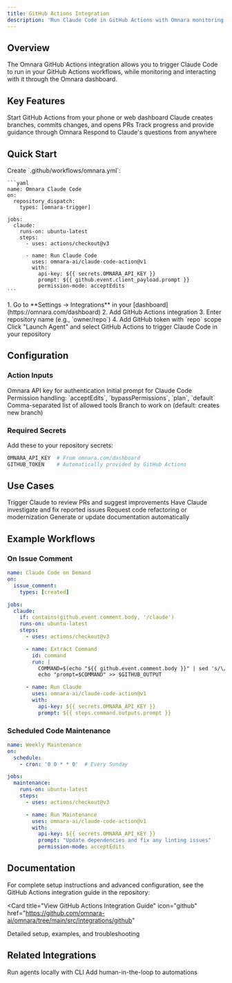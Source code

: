 ```yaml
---
title: GitHub Actions Integration
description: 'Run Claude Code in GitHub Actions with Omnara monitoring'
---
```


## Overview

The Omnara GitHub Actions integration allows you to trigger Claude Code to run in your GitHub Actions workflows, while monitoring and interacting with it through the Omnara dashboard.

## Key Features

<CardGroup cols={2}>
  <Card title="Remote Launch" icon="rocket">
    Start GitHub Actions from your phone or web dashboard
  </Card>
  <Card title="Automatic PR Creation" icon="git-alt">
    Claude creates branches, commits changes, and opens PRs
  </Card>
  <Card title="Real-time Monitoring" icon="eye">
    Track progress and provide guidance through Omnara
  </Card>
  <Card title="Two-way Communication" icon="comments">
    Respond to Claude's questions from anywhere
  </Card>
</CardGroup>

## Quick Start

<Steps>
  <Step title="Add GitHub Action">
    Create `.github/workflows/omnara.yml`:

    ```yaml
    name: Omnara Claude Code
    on:
      repository_dispatch:
        types: [omnara-trigger]

    jobs:
      claude:
        runs-on: ubuntu-latest
        steps:
          - uses: actions/checkout@v3

          - name: Run Claude Code
            uses: omnara-ai/claude-code-action@v1
            with:
              api-key: ${{ secrets.OMNARA_API_KEY }}
              prompt: ${{ github.event.client_payload.prompt }}
              permission-mode: acceptEdits
    ```
  </Step>

  <Step title="Configure Dashboard">
    1. Go to **Settings → Integrations** in your [dashboard](https://omnara.com/dashboard)
    2. Add GitHub Actions integration
    3. Enter repository name (e.g., `owner/repo`)
    4. Add GitHub token with `repo` scope
  </Step>

  <Step title="Trigger from Dashboard">
    Click "Launch Agent" and select GitHub Actions to trigger Claude Code in your repository
  </Step>
</Steps>

## Configuration

### Action Inputs

<ParamField path="api-key" type="string" required>
  Omnara API key for authentication
</ParamField>

<ParamField path="prompt" type="string">
  Initial prompt for Claude Code
</ParamField>

<ParamField path="permission-mode" type="string">
  Permission handling: `acceptEdits`, `bypassPermissions`, `plan`, `default`
</ParamField>

<ParamField path="allowed-tools" type="string">
  Comma-separated list of allowed tools
</ParamField>

<ParamField path="branch" type="string">
  Branch to work on (default: creates new branch)
</ParamField>

### Required Secrets

Add these to your repository secrets:

```bash
OMNARA_API_KEY  # From omnara.com/dashboard
GITHUB_TOKEN    # Automatically provided by GitHub Actions
```

## Use Cases

<CardGroup cols={2}>
  <Card title="Automated Code Reviews" icon="magnifying-glass">
    Trigger Claude to review PRs and suggest improvements
  </Card>
  <Card title="Bug Fixes" icon="bug">
    Have Claude investigate and fix reported issues
  </Card>
  <Card title="Refactoring" icon="code">
    Request code refactoring or modernization
  </Card>
  <Card title="Documentation" icon="book">
    Generate or update documentation automatically
  </Card>
</CardGroup>

## Example Workflows

### On Issue Comment

```yaml
name: Claude Code on Demand
on:
  issue_comment:
    types: [created]

jobs:
  claude:
    if: contains(github.event.comment.body, '/claude')
    runs-on: ubuntu-latest
    steps:
      - uses: actions/checkout@v3

      - name: Extract Command
        id: command
        run: |
          COMMAND=$(echo "${{ github.event.comment.body }}" | sed 's/\/claude //')
          echo "prompt=$COMMAND" >> $GITHUB_OUTPUT

      - name: Run Claude
        uses: omnara-ai/claude-code-action@v1
        with:
          api-key: ${{ secrets.OMNARA_API_KEY }}
          prompt: ${{ steps.command.outputs.prompt }}
```

### Scheduled Code Maintenance

```yaml
name: Weekly Maintenance
on:
  schedule:
    - cron: '0 0 * * 0'  # Every Sunday

jobs:
  maintenance:
    runs-on: ubuntu-latest
    steps:
      - uses: actions/checkout@v3

      - name: Run Maintenance
        uses: omnara-ai/claude-code-action@v1
        with:
          api-key: ${{ secrets.OMNARA_API_KEY }}
          prompt: "Update dependencies and fix any linting issues"
          permission-mode: acceptEdits
```

## Documentation

For complete setup instructions and advanced configuration, see the GitHub Actions integration guide in the repository:

<Card
  title="View GitHub Actions Integration Guide"
  icon="github"
  href="https://github.com/omnara-ai/omnara/tree/main/src/integrations/github"
>
  Detailed setup, examples, and troubleshooting
</Card>

## Related Integrations

<CardGroup cols={2}>
  <Card title="CLI Integration" href="/cli/overview">
    Run agents locally with CLI
  </Card>
  <Card title="n8n Workflows" href="/integrations/n8n">
    Add human-in-the-loop to automations
  </Card>
</CardGroup>
